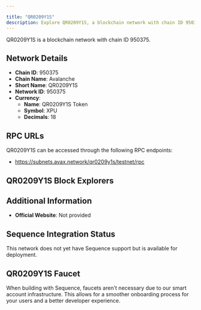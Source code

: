 ```yaml
---

title: "QR0209Y1S"
description: Explore QR0209Y1S, a blockchain network with chain ID 950375. Learn about its native currency, QR0209Y1S Token, and how to interact with the network.
---
```




QR0209Y1S is a blockchain network with chain ID 950375.

## Network Details

- **Chain ID**: 950375
- **Chain Name**: Avalanche
- **Short Name**: QR0209Y1S
- **Network ID**: 950375
- **Currency**: 
  - **Name**: QR0209Y1S Token
  - **Symbol**: XPU
  - **Decimals**: 18

## RPC URLs

QR0209Y1S can be accessed through the following RPC endpoints:

- https://subnets.avax.network/qr0209y1s/testnet/rpc

## QR0209Y1S Block Explorers



## Additional Information

- **Official Website**: Not provided

## Sequence Integration Status

This network does not yet have Sequence support but is available for deployment.

## QR0209Y1S Faucet

When building with Sequence, faucets aren't necessary due to our smart account infrastructure. This allows for a smoother onboarding process for your users and a better developer experience.
